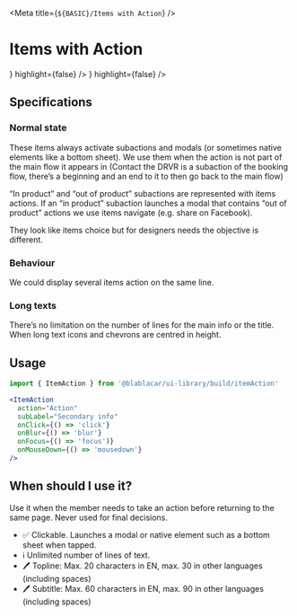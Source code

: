 

<Meta title={`${BASIC}/Items with Action`} />

# Items with Action

<Canvas>
  <Story name="With secondary infos">
    <ItemAction
      action="Title"
      subLabel="Subtitle: secondary information"
      leftAddon={<BubbleIcon />}
      highlight={false}
    />
  </Story>
</Canvas>

<Canvas>
  <Story name="Without secondary infos">
    <ItemAction
      action="Title"
      leftAddon={<BubbleIcon />}
      highlight={false}
    />
  </Story>
</Canvas>

## Specifications

### Normal state

These items always activate subactions and modals (or sometimes native elements like a bottom sheet). We use them when the action is not part of the main flow it appears in (Contact the DRVR is a subaction of the booking flow, there’s a beginning and an end to it to then go back to the main flow)

“In product” and “out of product” subactions are represented with items actions.
If an “in product” subaction launches a modal that contains “out of product” actions we use items navigate (e.g. share on Facebook).

They look like items choice but for designers needs the objective is different.

### Behaviour

We could display several items action on the same line.

### Long texts

There’s no limitation on the number of lines for the main info or the title.
When long text icons and chevrons are centred in height.

## Usage

```jsx
import { ItemAction } from '@blablacar/ui-library/build/itemAction'

<ItemAction
  action="Action"
  subLabel="Secondary info"
  onClick={() => 'click'}
  onBlur={() => 'blur'}
  onFocus={() => 'focus')}
  onMouseDown={() => 'mousedown'}
/>
```

<ArgsTable of={ItemAction} />

## When should I use it?

Use it when the member needs to take an action before returning to the same page.
Never used for final decisions.

- ✅ Clickable. Launches a modal or native element such as a bottom sheet when tapped.
- ℹ️ Unlimited number of lines of text.
- 🖊 Topline: Max. 20 characters in EN, max. 30 in other languages (including spaces)
- 🖊 Subtitle: Max. 60 characters in EN, max. 90 in other languages (including spaces)
